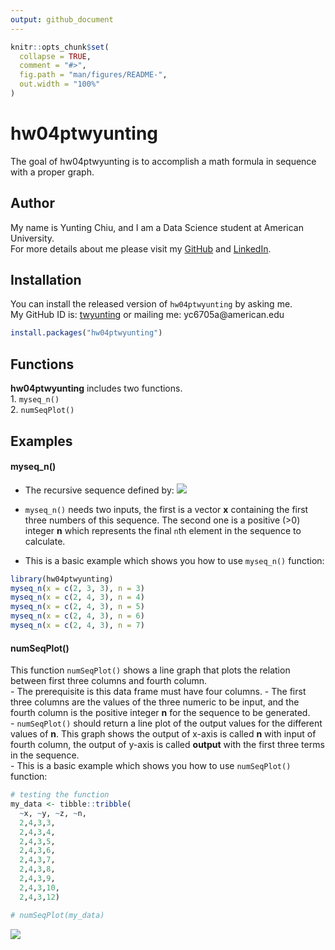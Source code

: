 ```yaml
---
output: github_document
---
```


<!-- README.md is generated from README.Rmd. Please edit that file -->

```r
knitr::opts_chunk$set(
  collapse = TRUE,
  comment = "#>",
  fig.path = "man/figures/README-",
  out.width = "100%"
)
```

# hw04ptwyunting

<!-- badges: start -->
<!-- badges: end -->

The goal of hw04ptwyunting is to accomplish a math formula in sequence with a proper graph.

## Author
My name is Yunting Chiu, and I am a Data Science student at American University.\
For more details about me please visit my [GitHub](https://github.com/twyunting) and  [LinkedIn](https://www.linkedin.com/in/yuntingchiu/).

## Installation

You can install the released version of `hw04ptwyunting` by asking me.\
My GitHub ID is: [twyunting](https://github.com/twyunting) or mailing me: yc6705a@american.edu

``` r
install.packages("hw04ptwyunting")
```

## Functions
**hw04ptwyunting** includes two functions.\
1. `myseq_n()`\
2. `numSeqPlot()`\

## Examples
#### myseq_n()

- The recursive sequence defined by:
![](pics/function1.png)
- `myseq_n()` needs two inputs, the first is a vector **x** containing the first three numbers of this sequence. The second one is a positive (>0) integer **n** which represents the final `n`th element in the sequence to calculate.\

- This is a basic example which shows you how to use `myseq_n()` function:\
```r
library(hw04ptwyunting)
myseq_n(x = c(2, 3, 3), n = 3)
myseq_n(x = c(2, 4, 3), n = 4)
myseq_n(x = c(2, 4, 3), n = 5)
myseq_n(x = c(2, 4, 3), n = 6)
myseq_n(x = c(2, 4, 3), n = 7)
```

#### numSeqPlot()
This function `numSeqPlot()` shows a line graph that plots the relation between first three columns and fourth column.\
- The prerequisite is this data frame must have four columns.
- The first three columns are the values of the three numeric to be input, and the fourth column is the positive integer **n** for the sequence to be generated.\
- `numSeqPlot()` should return a line plot of the output values for the different values of **n**. This graph shows the output of x-axis is called **n** with input of fourth column, the output of y-axis is called **output** with the first three terms in the sequence.\
- This is a basic example which shows you how to use `numSeqPlot()` function:\
```r
# testing the function
my_data <- tibble::tribble(
  ~x, ~y, ~z, ~n,
  2,4,3,3,
  2,4,3,4,
  2,4,3,5,
  2,4,3,6,
  2,4,3,7,
  2,4,3,8,
  2,4,3,9,
  2,4,3,10,
  2,4,3,12)

# numSeqPlot(my_data)
```
![](pics/numSeqPlotExample.png)


